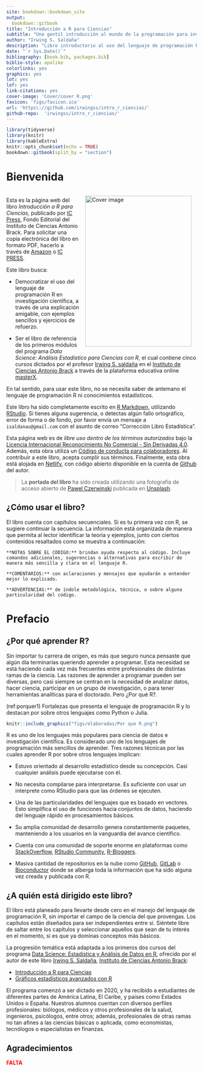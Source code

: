 ```yaml
---
site: bookdown::bookdown_site
output:
  bookdown::gitbook
title: "Introducción a R para Ciencias"
subtitle: "Una gentil introducción al mundo de la programación para investigadores"
author: "Irwing S. Saldaña"
description: "Libro introductorio al uso del lenguaje de programación R, con ejemplos orientados a ciencias"
date: "`r Sys.Date()`"
bibliography: [book.bib, packages.bib]
biblio-style: apalike
colorlinks: yes
graphics: yes
lot: yes
lof: yes
link-citations: yes
cover-image: 'Cover/cover R.png'
favicon: 'figs/favicon.ico'
url: 'https\://github.com/irwingss/intro_r_ciencias/'
github-repo:  'irwingss/intro_r_ciencias/'
---
```


```r
library(tidyverse)
library(knitr) 
library(kableExtra)
knitr::opts_chunk$set(echo = TRUE)
bookdown::gitbook(split_by = "section")
```

# **Bienvenida** {.unnumbered}

<a href="https://www.brackinstitute.com"><img src="Cover/cover R.png" alt="Cover image" width="281" height="398" align="right" style="margin: 1em 1em 1em 1em;"/></a>

<br> Esta es la página web del libro *Introducción a R para Ciencias*, publicado por [IC Press](https://www.brackinstitute.com/editorial), Fondo Editorial del Instituto de Ciencias Antonio Brack. Para solicitar una copia electrónica del libro en formato PDF, hacerlo a través de [Amazon](https://www.amazon.com/) o [IC PRESS](https://www.brackinstitute.com/editorial).

Este libro busca:

-   Democratizar el uso del lenguaje de programación R en investigación científica, a través de una explicación amigable, con ejemplos sencillos y ejercicios de refuerzo.

-   Ser el libro de referencia de los primeros módulos del programa *Data Science: Análisis Estadístico para Ciencias con R*, el cual contiene cinco cursos dictados por el profesor [Irwing S. saldaña](https://scholar.google.com/citations?user=ZvRX_U0AAAAJ) en el [Instituto de Ciencias Antonio Brack](https://www.brackinstitute.com/) a través de la plataforma educativa online [masterX](https://www.masterx.org/).

En tal sentido, para usar este libro, no se necesita saber de antemano el lenguaje de programación R ni conocimientos estadísticos.

Este libro ha sido completamente escrito en [R Markdown](https://bookdown.org/yihui/rmarkdown/), utilizando [RStudio](https://www.rstudio.com/). Si tienes alguna sugerencia, o detectas algún fallo ortográfico, error de forma o de fondo, por favor envía un mensaje a `isaldanau@gmail.com` con el asunto de correo "Corrección Libro Estadística".

Esta página web es de *libre uso dentro de los términos autorizados* bajo la [Licencia Internacional Reconocimiento No Comercial - Sin Derivadas 4.0](https://creativecommons.org/licenses/by-nc-nd/4.0/legalcode). Además, esta obra utiliza un [Código de conducta para colaboradores](https://www.contributor-covenant.org/version/2/0/code_of_conduct/). Al contribuir a este libro, acepta cumplir sus términos. Finalmente, esta obra está alojada en [Netlify](https://www.netlify.com), con código abierto disponible en la cuenta de [Github](https://github.com/irwingss/) del autor.

> La **portada del libro** ha sido creada utilizando una fotografía de acceso abierto de <a href="https://unsplash.com/@pawel_czerwinski?utm_source=unsplash&utm_medium=referral&utm_content=creditCopyText">Pawel Czerwinski</a> publicada en <a href="https://unsplash.com/s/photos/abstract?utm_source=unsplash&utm_medium=referral&utm_content=creditCopyText">Unsplash</a>.

## ¿Cómo usar el libro? {.unnumbered}

El libro cuenta con capítulos secuenciales. Si es tu primera vez con R, se sugiere continuar la secuencia. La información está organizada de manera que permita al lector identificar la teoría y ejemplos, junto con ciertos contenidos resaltados como se muestra a continuación:

```block2
**NOTAS SOBRE EL CÓDIGO:** brindan ayuda respecto al código. Incluye comandos adicionales, sugerencias o alternativas para escribir de manera más sencilla y clara en el lenguaje R.
```

```block2
**COMENTARIOS:** con aclaraciones y mensajes que ayudarán a entender mejor lo explicado.
```

```block2
**ADVERTENCIAS:** de índole metodológica, técnica, o sobre alguna particularidad del código.
```

# **Prefacio** {.unnumbered}

## ¿Por qué aprender R? {.unnumbered}

Sin importar tu carrera de origen, es más que seguro nunca pensaste que algún día terminarías queriendo aprender a programar. Esta necesidad se está haciendo cada vez más frecuentes entre profesionales de distintas ramas de la ciencia. Las razones de aprender a programar pueden ser diversas, pero casi siempre se centran en la necesidad de analizar datos, hacer ciencia, participar en un grupo de investigación, o para tener herramientas analíticas para el doctorado. Pero ¿Por qué R?.

(ref:porquer1) Fortalezas que presenta el lenguaje de programación R y lo destacan por sobre otros lenguajes como Python o Julia.

```r
knitr::include_graphics("figs/elaboradas/Por que R.png")
```

R es uno de los lenguajes más populares para ciencia de datos e investigación científica. Es considerado uno de los lenguajes de programación más sencillos de aprender. Tres razones técnicas por las cuales aprender R por sobre otros lenguajes implican:

-   Estuvo orientado al desarrollo estadístico desde su concepción. Casi cualquier análisis puede ejecutarse con él.

-   No necesita compilarse para interpretarse. Es suficiente con usar un interprete como RStudio para que las órdenes se ejecuten.

-   Una de las particularidades del lenguajes que es basado en vectores. Esto simplifica el uso de funciones hacia conjuntos de datos, haciendo del lenguaje rápido en procesamientos básicos.

-   Su amplia comunidad de desarrollo genera constantemente paquetes, manteniendo a los usuarios en la vanguardia del avance científico.

-   Cuenta con una comunidad de soporte enorme en plataformas como [StackOverflow](https://stackoverflow.com/), [RStudio Community](https://community.rstudio.com/), [R-Bloggers](https://www.r-bloggers.com/).

-   Masiva cantidad de repositorios en la nube como [GitHub](https://github.com/), [GitLab](https://gitlab.com/) o [Bioconductor](https://www.bioconductor.org/) donde se alberga toda la información que ha sido alguna vez creada y publicada con R.

## ¿A quién está dirigido este libro? {.unnumbered}

El libro está planeado para llevarte desde cero en el manejo del lenguaje de programación R, sin importar el campo de la ciencia del que provengas. Los capítulos están diseñados para ser independientes entre sí. Siéntete libre de saltar entre los capítulos y seleccionar aquellos que sean de tu interés en el momento, si es que ya dominas conceptos más básicos.

La progresión temática está adaptada a los primeros dos cursos del programa [Data Science: Estadística y Análisis de Datos en R](https://www.masterx.org/bundles/estadisticar), ofrecido por el autor de este libro [Irwing S. Saldaña](https://github.com/irwingss), [Instituto de Ciencias Antonio Brack](https://www.brackinstitute.com/):

- [Introducción a R para Ciencias](https://www.masterx.org/courses/introduccion-a-r-para-ciencias221)
- [Gráficos estadísticos avanzados con R](https://www.masterx.org/courses/graficosggplot2-221)

El programa comenzó a ser dictado en 2020, y ha recibido a estudiantes de diferentes partes de América Latina, El Caribe, y países como Estados Unidos o España. Nuestros alumnos cuentan con diversos perfiles profesionales: biólogos, médicos y otros profesionales de la salud, ingenieros, psicólogos, entre otros; además, profesionales de otras ramas no tan afines a las ciencias básicas o aplicada, como economistas, tecnólogos o especialistas en finanzas.

## Agradecimientos {.unnumbered}

[**FALTA**]{style="color:red;"}
